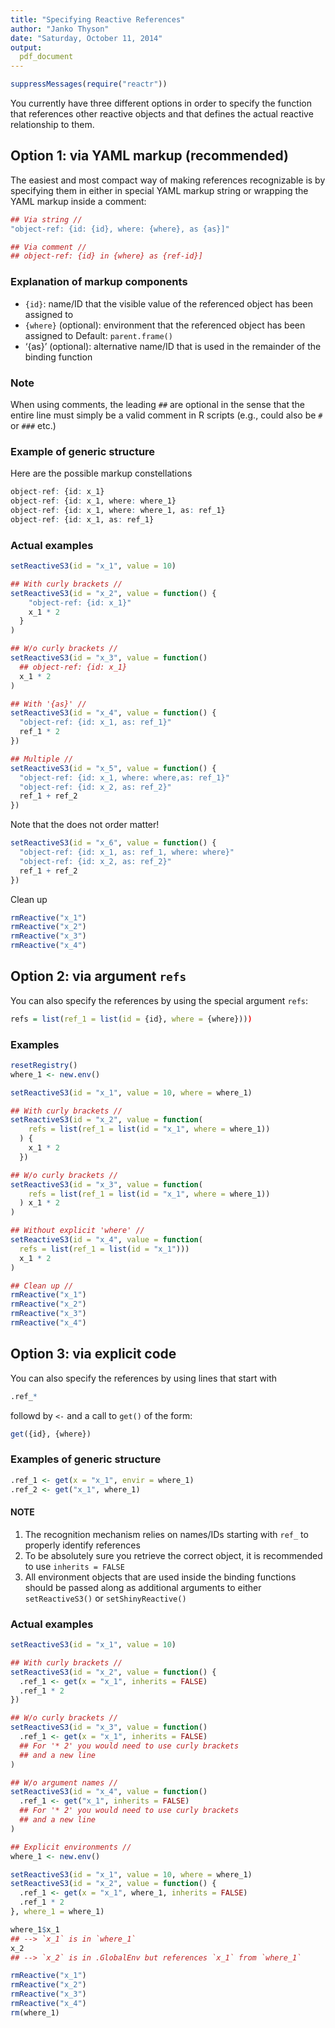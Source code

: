```yaml
---
title: "Specifying Reactive References"
author: "Janko Thyson"
date: "Saturday, October 11, 2014"
output:
  pdf_document
---
```


```r
suppressMessages(require("reactr"))
```

You currently have three different options in order to specify the function that references other reactive objects and that defines the actual reactive relationship to them.

## Option 1: via YAML markup (recommended)

The easiest and most compact way of making references recognizable is by specifying them in either in special YAML markup string or wrapping the YAML markup inside a comment:

```r
## Via string //
"object-ref: {id: {id}, where: {where}, as {as}]"

## Via comment //
## object-ref: {id} in {where} as {ref-id}]
```

### Explanation of markup components

- `{id}`: name/ID that the visible value of the referenced object has been assigned to
- `{where}` (optional): environment that the referenced object has been assigned to
  Default: `parent.frame()`
- '{as}' (optional): alternative name/ID that is used in the remainder of the  binding function

### Note
When using comments, the leading `##` are optional in the sense that the entire line must simply be a valid comment in R scripts (e.g., could also be `#` or `###` etc.)

### Example of generic structure

Here are the possible markup constellations

```r
object-ref: {id: x_1}
object-ref: {id: x_1, where: where_1}
object-ref: {id: x_1, where: where_1, as: ref_1}
object-ref: {id: x_1, as: ref_1}
```

### Actual examples

```r
setReactiveS3(id = "x_1", value = 10)

## With curly brackets //
setReactiveS3(id = "x_2", value = function() {
    "object-ref: {id: x_1}"
    x_1 * 2
  }
)

## W/o curly brackets //
setReactiveS3(id = "x_3", value = function()
  ## object-ref: {id: x_1}
  x_1 * 2
)

## With '{as}' //
setReactiveS3(id = "x_4", value = function() {
  "object-ref: {id: x_1, as: ref_1}"
  ref_1 * 2
})

## Multiple //
setReactiveS3(id = "x_5", value = function() {
  "object-ref: {id: x_1, where: where,as: ref_1}"
  "object-ref: {id: x_2, as: ref_2}"
  ref_1 + ref_2
})
```

Note that the does not order matter!

```r
setReactiveS3(id = "x_6", value = function() {
  "object-ref: {id: x_1, as: ref_1, where: where}"
  "object-ref: {id: x_2, as: ref_2}"
  ref_1 + ref_2
})
```

Clean up 

```r
rmReactive("x_1")
rmReactive("x_2")
rmReactive("x_3")
rmReactive("x_4")
```

## Option 2: via argument `refs`

You can also specify the references by using the special argument `refs`:

```r
refs = list(ref_1 = list(id = {id}, where = {where})))
```

### Examples

```r
resetRegistry()
where_1 <- new.env()

setReactiveS3(id = "x_1", value = 10, where = where_1)

## With curly brackets //
setReactiveS3(id = "x_2", value = function(
    refs = list(ref_1 = list(id = "x_1", where = where_1))
  ) {
    x_1 * 2
  })

## W/o curly brackets //
setReactiveS3(id = "x_3", value = function(
    refs = list(ref_1 = list(id = "x_1", where = where_1))
  ) x_1 * 2
)

## Without explicit 'where' //
setReactiveS3(id = "x_4", value = function(
  refs = list(ref_1 = list(id = "x_1")))
  x_1 * 2
)

## Clean up //
rmReactive("x_1")
rmReactive("x_2")
rmReactive("x_3")
rmReactive("x_4")
```

## Option 3: via explicit code 

You can also specify the references by using lines that start with 

```r
.ref_*
```

followd by `<-` and a call to `get()` of the form:

```r
get({id}, {where})
```

### Examples of generic structure

```r
.ref_1 <- get(x = "x_1", envir = where_1)
.ref_2 <- get("x_1", where_1)
```

#### NOTE

1. The recognition mechanism relies on names/IDs starting with `ref_` to properly identify references
2. To be absolutely sure you retrieve the correct object, it is recommended to use `inherits = FALSE`
3. All environment objects that are used inside the binding functions should be passed along as additional arguments to either `setReactiveS3()` or `setShinyReactive()`

### Actual examples

```r
setReactiveS3(id = "x_1", value = 10)

## With curly brackets //
setReactiveS3(id = "x_2", value = function() {
  .ref_1 <- get(x = "x_1", inherits = FALSE)
  .ref_1 * 2
})

## W/o curly brackets //
setReactiveS3(id = "x_3", value = function()
  .ref_1 <- get(x = "x_1", inherits = FALSE)
  ## For '* 2' you would need to use curly brackets 
  ## and a new line
)

## W/o argument names //
setReactiveS3(id = "x_4", value = function()
  .ref_1 <- get("x_1", inherits = FALSE)
  ## For '* 2' you would need to use curly brackets 
  ## and a new line
)

## Explicit environments //
where_1 <- new.env()

setReactiveS3(id = "x_1", value = 10, where = where_1)
setReactiveS3(id = "x_2", value = function() {
  .ref_1 <- get(x = "x_1", where_1, inherits = FALSE)
  .ref_1 * 2
}, where_1 = where_1)

where_1$x_1
## --> `x_1` is in `where_1`
x_2
## --> `x_2` is in .GlobalEnv but references `x_1` from `where_1`

rmReactive("x_1")
rmReactive("x_2")
rmReactive("x_3")
rmReactive("x_4")
rm(where_1)
```
